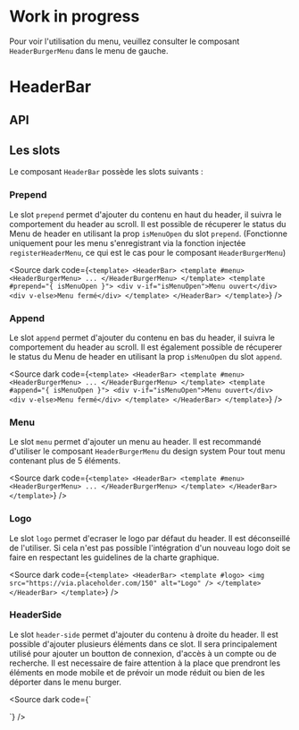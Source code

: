 
<Meta of={HeaderBarStories} />

Work in progress
===

Pour voir l'utilisation du menu, veuillez consulter le composant `HeaderBurgerMenu` dans le menu de gauche.

# HeaderBar

<Canvas of={HeaderBarStories.Default} />

## API

<Controls of={HeaderBarStories.Default} />

## Les slots

Le composant `HeaderBar` possède les slots suivants :

### Prepend

Le slot `prepend` permet d'ajouter du contenu en haut du header, il suivra le comportement du header au scroll.
Il est possible de récuperer le status du Menu de header en utilisant la prop `isMenuOpen` du slot `prepend`. (Fonctionne uniquement pour les menu s'enregistrant via la fonction injectée `registerHeaderMenu`, ce qui est le cas pour le composant `HeaderBurgerMenu`)

<Source
  dark
  code={`
<template>
  <HeaderBar>
	<template #menu>
	  <HeaderBurgerMenu>
		...
	  </HeaderBurgerMenu>
	</template>
	<template #prepend="{ isMenuOpen }">
	  <div v-if="isMenuOpen">Menu ouvert</div>
	  <div v-else>Menu fermé</div>
	</template>
  </HeaderBar>
</template>
`}
/>

### Append

Le slot `append` permet d'ajouter du contenu en bas du header, il suivra le comportement du header au scroll.
Il est également possible de récuperer le status du Menu de header en utilisant la prop `isMenuOpen` du slot `append`.

<Source
  dark
  code={`
<template>
  <HeaderBar>
	<template #menu>
	  <HeaderBurgerMenu>
		...
	  </HeaderBurgerMenu>
	</template>
	<template #append="{ isMenuOpen }">
	  <div v-if="isMenuOpen">Menu ouvert</div>
	  <div v-else>Menu fermé</div>
	</template>
  </HeaderBar>
</template>
`}
/>

### Menu

Le slot `menu` permet d'ajouter un menu au header. Il est recommandé d'utiliser le composant `HeaderBurgerMenu` du design system Pour tout menu contenant plus de 5 éléments.

<Source
  dark
  code={`
<template>
  <HeaderBar>
	<template #menu>
	  <HeaderBurgerMenu>
		...
	  </HeaderBurgerMenu>
	</template>
  </HeaderBar>
</template>
`}
/>

### Logo

Le slot `logo` permet d'ecraser le logo par défaut du header. Il est déconseillé de l'utiliser. Si cela n'est pas possible l'intégration d'un nouveau logo doit se faire en respectant les guidelines de la charte graphique.

<Source
  dark
  code={`
<template>
  <HeaderBar>
	<template #logo>
	  <img src="https://via.placeholder.com/150" alt="Logo" />
	</template>
  </HeaderBar>
</template>
`}
/>

### HeaderSide

Le slot `header-side` permet d'ajouter du contenu à droite du header. Il est possible d'ajouter plusieurs éléments dans ce slot.
Il sera principalement utilisé pour ajouter un boutton de connexion, d'accès à un compte ou de recherche.
Il est necessaire de faire attention à la place que prendront les éléments en mode mobile et de prévoir un mode réduit ou bien de les déporter dans le menu burger.

<Canvas of={HeaderBarStories.WithRightMenu} />

<Source dark code={`
<script setup lang="ts">
</script>

<template>
  <HeaderBar>
	<template #header-side>
	  <div class="d-flex justify-center h-100 ga-4 pr-4">
		<VBtn
			variant="text"
			:prepend-icon="mdiMagnify"
			color="primary"
		>
			Rechercher
		</VBtn>
		<VBtn
			color="primary"
			:prepend-icon="mdiAccountCircleOutline"
		>
			Login
		</VBtn>
	</div>
	</template>
  </HeaderBar>
</template>
`} />
